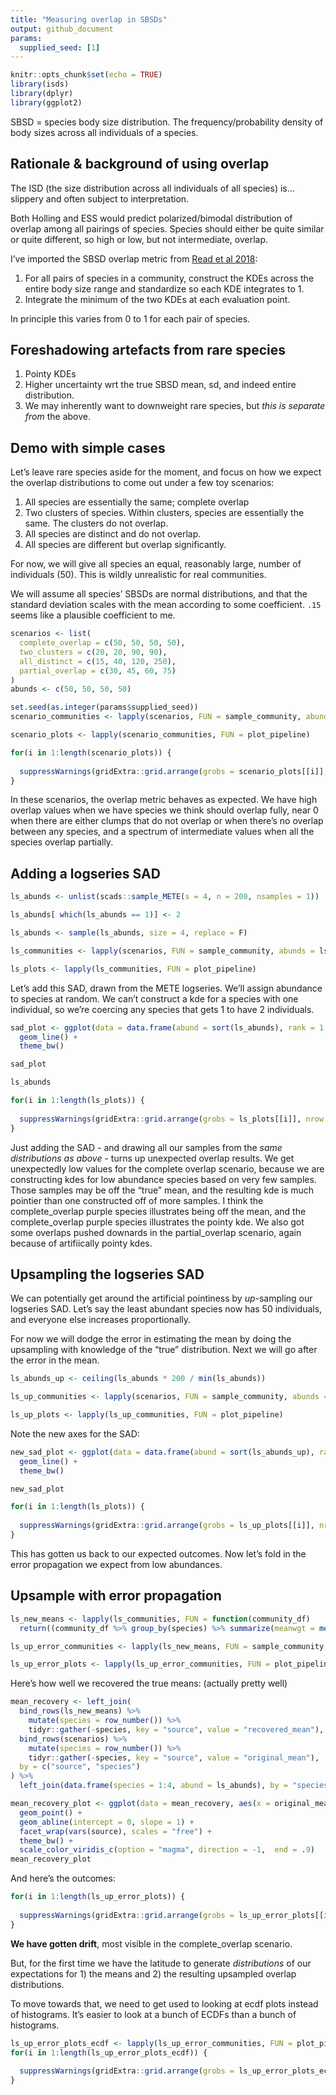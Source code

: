 ```yaml
---
title: "Measuring overlap in SBSDs"
output: github_document
params:
  supplied_seed: [1]
---
```


```r
knitr::opts_chunk$set(echo = TRUE)
library(isds)
library(dplyr)
library(ggplot2)
```

SBSD = species body size distribution. The frequency/probability density of body sizes across all individuals of a species.

## Rationale & background of using overlap

The ISD (the size distribution across all individuals of all species) is...slippery and often subject to interpretation.

Both Holling and ESS would predict polarized/bimodal distribution of overlap among all pairings of species. Species should either be quite similar or quite different, so high or low, but not intermediate, overlap.

I've imported the SBSD overlap metric from [Read et al 2018](https://onlinelibrary.wiley.com/doi/full/10.1111/ecog.03641): 

1. For all pairs of species in a community, construct the KDEs across the entire body size range and standardize so each KDE integrates to 1. 
2. Integrate the minimum of the two KDEs at each evaluation point. 

In principle this varies from 0 to 1 for each pair of species.

## Foreshadowing artefacts from rare species

1. Pointy KDEs
2. Higher uncertainty wrt the true SBSD mean, sd, and indeed entire distribution.
3. We may inherently want to downweight rare species, but *this is separate from* the above.

## Demo with simple cases

Let's leave rare species aside for the moment, and focus on how we expect the overlap distributions to come out under a few toy scenarios: 

1. All species are essentially the same; complete overlap
2. Two clusters of species. Within clusters, species are essentially the same. The clusters do not overlap.
3. All species are distinct and do not overlap.
4. All species are different but overlap significantly.

For now, we will give all species an equal, reasonably large, number of individuals (50). This is wildly unrealistic for real communities.

We will assume all species' SBSDs are normal distributions, and that the standard deviation scales with the mean according to some coefficient. `.15` seems like a plausible coefficient to me. 

```r

scenarios <- list(
  complete_overlap = c(50, 50, 50, 50),
  two_clusters = c(20, 20, 90, 90),
  all_distinct = c(15, 40, 120, 250),
  partial_overlap = c(30, 45, 60, 75)
)
abunds <- c(50, 50, 50, 50)

set.seed(as.integer(params$supplied_seed))
scenario_communities <- lapply(scenarios, FUN = sample_community, abunds = abunds)

scenario_plots <- lapply(scenario_communities, FUN = plot_pipeline)
```

```r
for(i in 1:length(scenario_plots)) {
  
  suppressWarnings(gridExtra::grid.arrange(grobs = scenario_plots[[i]], nrow = 1, top = grid::textGrob(names(scenarios)[i],gp=grid::gpar(fontsize=12))))
}

```

In these scenarios, the overlap metric behaves as expected. We have high overlap values when we have species we think should overlap fully, near 0 when there are either clumps that do not overlap or when there's no overlap between any species, and a spectrum of intermediate values when all the species overlap partially.

## Adding a logseries SAD

```r

ls_abunds <- unlist(scads::sample_METE(s = 4, n = 200, nsamples = 1))

ls_abunds[ which(ls_abunds == 1)] <- 2

ls_abunds <- sample(ls_abunds, size = 4, replace = F)

ls_communities <- lapply(scenarios, FUN = sample_community, abunds = ls_abunds)

ls_plots <- lapply(ls_communities, FUN = plot_pipeline)

```

Let's add this SAD, drawn from the METE logseries. We'll assign abundance to species at random. We can't construct a kde for a species with one individual, so we're coercing any species that gets 1 to have 2 individuals.


```r

sad_plot <- ggplot(data = data.frame(abund = sort(ls_abunds), rank = 1:4), aes(x = rank, y = abund)) +
  geom_line() +
  theme_bw()

sad_plot

ls_abunds
```

```r
for(i in 1:length(ls_plots)) {
  
  suppressWarnings(gridExtra::grid.arrange(grobs = ls_plots[[i]], nrow = 1, top = grid::textGrob(paste0(names(scenarios)[i], " + logseries SAD"),gp=grid::gpar(fontsize=12))))
}
```

Just adding the SAD - and drawing all our samples from the *same distributions as above* - turns up unexpected overlap results. We get unexpectedly low values for the complete overlap scenario, because we are constructing kdes for low abundance species based on very few samples. Those samples may be off the "true" mean, and the resulting kde is much pointier than one constructed off of more samples. I think the complete_overlap purple species illustrates being off the mean, and the complete_overlap purple species illustrates the pointy kde. We also got some overlaps pushed downards in the partial_overlap scenario, again because of artifiically pointy kdes. 

## Upsampling the logseries SAD

We can potentially get around the artificial pointiness by *up*-sampling our logseries SAD. Let's say the least abundant species now has 50 individuals, and everyone else increases proportionally.

For now we will dodge the error in estimating the mean by doing the upsampling with knowledge of the "true" distribution. Next we will go after the error in the mean.

```r

ls_abunds_up <- ceiling(ls_abunds * 200 / min(ls_abunds))

ls_up_communities <- lapply(scenarios, FUN = sample_community, abunds = ls_abunds_up)

ls_up_plots <- lapply(ls_up_communities, FUN = plot_pipeline)

```

Note the new axes for the SAD:

```r

new_sad_plot <- ggplot(data = data.frame(abund = sort(ls_abunds_up), rank = 1:4), aes(x = rank, y = abund)) +
  geom_line() +
  theme_bw()

new_sad_plot

```

```r
for(i in 1:length(ls_plots)) {
  
  suppressWarnings(gridExtra::grid.arrange(grobs = ls_up_plots[[i]], nrow = 1, top = grid::textGrob(paste0(names(scenarios)[i], " + logseries SAD + increased N"),gp=grid::gpar(fontsize=12))))
}
```

This has gotten us back to our expected outcomes. Now let's fold in the error propagation we expect from low abundances.

## Upsample with error propagation

```r

ls_new_means <- lapply(ls_communities, FUN = function(community_df) 
  return((community_df %>% group_by(species) %>% summarize(meanwgt = mean(wgt)) %>% ungroup())$meanwgt))

ls_up_error_communities <- lapply(ls_new_means, FUN = sample_community, abunds = ls_abunds_up)

ls_up_error_plots <- lapply(ls_up_error_communities, FUN = plot_pipeline)

```

Here's how well we recovered the true means: (actually pretty well)

```r

mean_recovery <- left_join(
  bind_rows(ls_new_means) %>%
    mutate(species = row_number()) %>%
    tidyr::gather(-species, key = "source", value = "recovered_mean"),
  bind_rows(scenarios) %>%
    mutate(species = row_number()) %>%
    tidyr::gather(-species, key = "source", value = "original_mean"),
  by = c("source", "species")
) %>%
  left_join(data.frame(species = 1:4, abund = ls_abunds), by = "species")

mean_recovery_plot <- ggplot(data = mean_recovery, aes(x = original_mean, y = recovered_mean, color = log(abund))) +
  geom_point() +
  geom_abline(intercept = 0, slope = 1) +
  facet_wrap(vars(source), scales = "free") +
  theme_bw() +
  scale_color_viridis_c(option = "magma", direction = -1,  end = .9)
mean_recovery_plot
```


And here's the outcomes:

```r
for(i in 1:length(ls_up_error_plots)) {
  
  suppressWarnings(gridExtra::grid.arrange(grobs = ls_up_error_plots[[i]], nrow = 1, top = grid::textGrob(paste0(names(scenarios)[i], " + logseries SAD + upsampled N based on logseries means"),gp=grid::gpar(fontsize=12))))
}
```

__We have gotten drift__, most visible in the complete_overlap scenario.

But, for the first time we have the latitude to generate *distributions* of our expectations for 1) the means and 2) the resulting upsampled overlap distributions.

To move towards that, we need to get used to looking at ecdf plots instead of histograms. It's easier to look at a bunch of ECDFs than a bunch of histograms.

```r
ls_up_error_plots_ecdf <- lapply(ls_up_error_communities, FUN = plot_pipeline, overlap_type = "ecdf")
for(i in 1:length(ls_up_error_plots_ecdf)) {
  
  suppressWarnings(gridExtra::grid.arrange(grobs = ls_up_error_plots_ecdf[[i]], nrow = 1, top = grid::textGrob(paste0(names(scenarios)[i], " + logseries SAD + upsampled N based on logseries means"),gp=grid::gpar(fontsize=12))))
}
```
